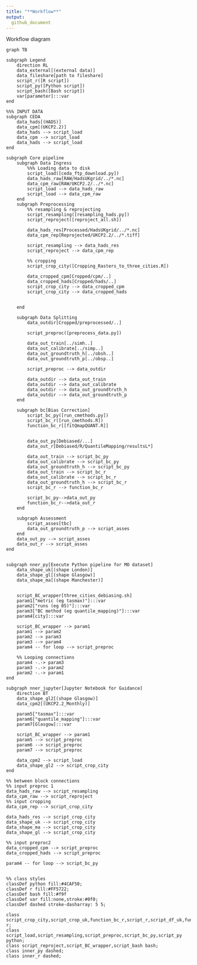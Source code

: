 ```yaml
---
title: "**Workflow**"
output:
  github_document
---
```


Workflow diagram

<!--
Note a syntax error is raised if referencing the `mermaid` file in `docs/assets/`.
Ideally this gets resolved to simply import that file here like so:
```mermaid
{% include assets/pipeline.mermaid %}
````
-->

```mermaid
graph TB

subgraph Legend
    direction RL
    data_external[(external data)]
    data_fileshare[path to fileshare]
    script_r([R script])
    script_py([Python script])
    script_bash([Bash script])
    var[parameter]:::var
end

%%% INPUT DATA 
subgraph CEDA 
    data_hads[(HADS)]
    data_cpm[(UKCP2.2)]
    data_hads --> script_load
    data_cpm --> script_load
    data_hads --> script_load
end

subgraph Core pipeline
    subgraph Data Ingress
        %%% Loading data to disk
        script_load([ceda_ftp_download.py])
        data_hads_raw[RAW/HadsUKgrid/../*.nc]
        data_cpm_raw[RAW/UKCP2.2/../*.nc]
        script_load --> data_hads_raw
        script_load --> data_cpm_raw
    end
    subgraph Preprocessing
        %% resampling & reprojecting
        script_resampling([resampling_hads.py])
        script_reproject([reproject_all.sh])  

        data_hads_res[Processed/HadsUKgrid/../*.nc]
        data_cpm_rep[Reprojected/UKCP2.2/../*.tiff]

        script_resampling --> data_hads_res
        script_reproject --> data_cpm_rep
        
        %% cropping
        script_crop_city([Cropping_Rasters_to_three_cities.R])

        data_cropped_cpm[Cropped/cpm/..]
        data_cropped_hads[Cropped/hads/..]
        script_crop_city --> data_cropped_cpm
        script_crop_city --> data_cropped_hads


    end

    subgraph Data Splitting
        data_outdir[Cropped/preprocessed/..]

        script_preproc([preprocess_data.py])

        data_out_train[../simh..]
        data_out_calibrate[../simp..]
        data_out_groundtruth_h[../obsh..]
        data_out_groundtruth_p[../obsp..]

        script_preproc --> data_outdir

        data_outdir --> data_out_train
        data_outdir --> data_out_calibrate
        data_outdir --> data_out_groundtruth_h
        data_outdir --> data_out_groundtruth_p
    end
    
    subgraph bc[Bias Correction]
        script_bc_py([run_cmethods.py])
        script_bc_r([run_cmethods.R])
        function_bc_r[[fitQmapQUANT.R]]


        data_out_py[Debiased/...]
        data_out_r[Debiased/R/QuantileMapping/resultsL*]

        data_out_train --> script_bc_py
        data_out_calibrate --> script_bc_py
        data_out_groundtruth_h --> script_bc_py
        data_out_train --> script_bc_r
        data_out_calibrate --> script_bc_r
        data_out_groundtruth_h --> script_bc_r
        script_bc_r --> function_bc_r

        script_bc_py-->data_out_py
        function_bc_r-->data_out_r
    end
    
    subgraph Assessment
        script_asses[tbc]
        data_out_groundtruth_p --> script_asses
    end
    data_out_py --> script_asses
    data_out_r --> script_asses
end


subgraph nner_py[Execute Python pipeline for MO dataset]
    data_shape_uk[(shape London)]
    data_shape_gl[(shape Glasgow)]
    data_shape_ma[(shape Manchester)]
    
    
    script_BC_wrapper[three_cities_debiasing.sh]
    param1["metric (eg tasmax)"]:::var
    param2["runs (eg 05)"]:::var
    param3["BC method (eg quantile_mapping)"]:::var
    param4[city]:::var

    script_BC_wrapper --> param1
    param1 --> param2
    param2 --> param3
    param3 --> param4
    param4 -- for loop --> script_preproc

    %% Looping connections
    param4 -.-> param3
    param3 -.-> param2
    param2 -.-> param1
end

subgraph nner_jupyter[Jupyter Notebook for Guidance]
    direction BT
    data_shape_gl2[(shape Glasgow)]    
    data_cpm2[(UKCP2.2_Monthly)]
    
    param5["tasmax"]:::var
    param6["quantile_mapping"]:::var
    param7[Glasgow]:::var

    script_BC_wrapper --> param1
    param5 --> script_preproc
    param6 --> script_preproc
    param7 --> script_preproc

    data_cpm2 --> script_load
    data_shape_gl2 --> script_crop_city
end

%% between block connections
%% input preproc 1
data_hads_raw --> script_resampling
data_cpm_raw --> script_reproject
%% input cropping
data_cpm_rep --> script_crop_city
    
data_hads_res --> script_crop_city
data_shape_uk --> script_crop_city
data_shape_ma --> script_crop_city
data_shape_gl --> script_crop_city

%% input preproc2
data_cropped_cpm --> script_preproc
data_cropped_hads --> script_preproc

param4 -- for loop --> script_bc_py


%% class styles
classDef python fill:#4CAF50;
classDef r fill:#FF5722;
classDef bash fill:#f9f
classDef var fill:none,stroke:#0f0;
classDef dashed stroke-dasharray: 5 5; 

class script_crop_city,script_crop_uk,function_bc_r,script_r,script_df_uk,function_bc,function_crop_bc,fn_crop_cpm,fn_crop_hads,fn_bc,script_bc_r r;
class script_load,script_resampling,script_preproc,script_bc_py,script_py python;
class script_reproject,script_BC_wrapper,script_bash bash;
class inner_py dashed;
class inner_r dashed;
```
